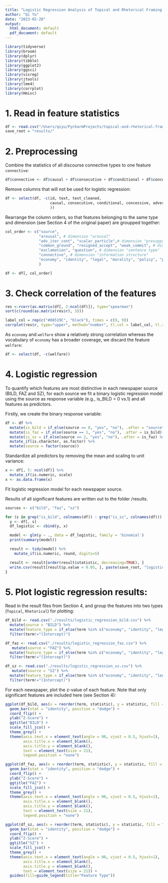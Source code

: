 ```yaml
---
title: "Logistic Regression Analysis of Topical and Rhetorical Framing Features"
author: "Qi Yu"
date: "2023-02-20"
output:
  html_document: default
  pdf_document: default
---
```


```r
library(tidyverse)
library(broom)
library(dplyr)
library(tibble)
library(ggplot2)
library(ggsci)
library(visreg)
library(jtools)
library(lme4)
library(corrplot)
library(Hmisc)
```

# 1. Read in feature statistics
```r
df <- read.csv("/Users/qiyu/PycharmProjects/topical-and-rhetorical-framing/linguistic_annotation_service/results/feature_statistics.tsv", sep="\t", header=TRUE)
save_root = "results/"
```


# 2. Preprocessing 

Combine the statistics of all discourse connective types to one feature ```connective```: 
```r
df$connective <- df$causal + df$consecutive + df$conditional + df$concessive + df$adversative
```

Remove columns that will not be used for logistic regression:
```r
df <- select(df, -c(id, text, text_cleaned,
                    causal, consecutive, conditional, concessive, adversative
                    )) 
```


Rearrange the column orders, so that features belonging to the same type and dimension (see Section 4 of the original paper) are groupped together: 
```r
col_order <- c("source", 
               "arousal", # dimension "arousal"
               "adv_iter_cont", "scalar_particle",# dimension "presupposition"
               "common_ground", "resigned_accept", "weak_commit", # dimension "modal particles"
               "exclamation", "question", # dimension "sentence type"
               "connective", # dimension "information structure"
               "economy", "identity", "legal", "morality", "policy", "politics", "public_opinion", "security", "welfare" # topical framing features
               )

df <- df[, col_order]
```

# 3. Check correlation of the features

```r
res <-rcorr(as.matrix(df[, 2:ncol(df)]), type="spearman")
sort(c(round(as.matrix(res$r), 3)))
```
```r
label_col = rep(c("#08519C", "black"), times = c(9, 9))
corrplot(res$r, type="upper", method="number", tl.col = label_col, tl.srt = 45, number.cex= 0.5, tl.cex = 1, cl.cex = 1, mar = c(0, 0, 0, 0))
```

As ```economy``` and ```welfare``` show a relatively strong correlation whereas the vocabulary of ```economy``` has a broader coverage, we discard the feature ```welfare```:
```r
df <- select(df, -c(welfare))
```

# 4. Logistic regression

To quantify which features are most distinctive in each newspaper source (BILD, FAZ and SZ), 
for each source we fit a binary logistic regression model using the source as
response variable (e.g., is_BILD = 0 vs.1) and all features as predictors.

Firstly, we create the binary response variable: 
```r
df <- df %>% 
  mutate(is_bild = if_else(source == 0, "yes", "no"), .after = "source") %>% 
  mutate(is_faz = if_else(source == 1, "yes", "no"), .after = is_bild) %>% 
  mutate(is_sz = if_else(source == 2, "yes", "no"), .after = is_faz) %>% 
  mutate_if(is.character, as.factor) %>% 
  mutate(source = factor(source))
```

Standardize all predictors by removing the mean and scaling to unit variance:
```r
x <- df[, 5: ncol(df)] %>%
  mutate_if(is.numeric, scale)
x <- as.data.frame(x)
```

Fit logistic regression model for each newspaper source. 

Results of all significant features are written out to the folder /results.
```r
sources <- c("bild", "faz", "sz")

for (s in grep("is_bild", colnames(df)) : grep("is_sz", colnames(df))) {
  y <- df[, s]
  df_logistic <- cbind(y, x)

  model <- glm(y ~ ., data = df_logistic, family = 'binomial')
  print(summary(model))

  result <- tidy(model) %>%
    mutate_if(is.numeric, round, digits=5)

  result <- result[order(result$statistic, decreasing=TRUE), ]
  write.csv(result[result$p.value < 0.05, ], paste(save_root, "logistic_regression_", sources[s-1], ".csv", sep = ""), row.names=FALSE)
}
```

# 5. Plot logistic regression results: 

Read in the result files from Section 4, and group the features into two types (```Topical```, ```Rhetorical```) for plotting:
```r
df_bild <- read.csv("./results/logistic_regression_bild.csv") %>% 
  mutate(source = "BILD") %>% 
  mutate(feature_type = if_else(term %in% c("economy", "identity", "legal", "morality", "policy", "politics", "public_opinion", "security", "welfare"), "Topical", "Rhetorical")) %>% 
  filter(term!="(Intercept)")

df_faz <- read.csv("./results/logistic_regression_faz.csv") %>% 
   mutate(source = "FAZ") %>% 
  mutate(feature_type = if_else(term %in% c("economy", "identity", "legal", "morality", "policy", "politics", "public_opinion", "security", "welfare"), "Topical", "Rhetorical")) %>% 
  filter(term!="(Intercept)")

df_sz <- read.csv("./results/logistic_regression_sz.csv") %>% 
   mutate(source = "SZ") %>% 
  mutate(feature_type = if_else(term %in% c("economy", "identity", "legal", "morality", "policy", "politics", "public_opinion", "security", "welfare"), "Topical", "Rhetorical")) %>% 
  filter(term!="(Intercept)")
```

For each newspaper, plot the z-value of each feature. Note that only significant features are included here (see Section 4):
```r
ggplot(df_bild, aes(x = reorder(term, statistic), y = statistic, fill = feature_type)) + 
  geom_bar(stat = "identity", position = "dodge") +
  coord_flip() +
  ylab("Z-Score") + 
  ggtitle("BILD") + 
  scale_fill_jco() +
  theme_grey() +
  theme(axis.text.x = element_text(angle = 90, vjust = 0.5, hjust=1),
        axis.title.x = element_blank(),
        axis.title.y = element_blank(),
        text = element_text(size = 21), 
        legend.position = "none")
```

```r
ggplot(df_faz, aes(x = reorder(term, statistic), y = statistic, fill = feature_type)) + 
  geom_bar(stat = "identity", position = "dodge") +
  coord_flip() +
  ylab("Z-Score") + 
  ggtitle("FAZ") + 
  scale_fill_jco() +
  theme_grey() +
  theme(axis.text.x = element_text(angle = 90, vjust = 0.5, hjust=1), 
        axis.title.x = element_blank(),
        axis.title.y = element_blank(),
        text = element_text(size = 21),
        legend.position = "none")
```

```r
ggplot(df_sz, aes(x = reorder(term, statistic), y = statistic, fill = feature_type)) + 
  geom_bar(stat = "identity", position = "dodge") +
  coord_flip() +
  ylab("Z-Score") + 
  ggtitle("SZ") + 
  scale_fill_jco() +
  theme_grey() +
  theme(axis.text.x = element_text(angle = 90, vjust = 0.5, hjust=1), 
        axis.title.x = element_blank(),
        axis.title.y = element_blank(),
        text = element_text(size = 21)) + 
  guides(fill=guide_legend(title="Feature Type"))
```




